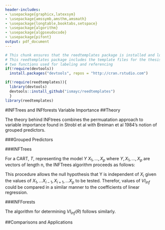 ```yaml
---
header-includes:
- \usepackage{graphicx,latexsym}
- \usepackage{amssymb,amsthm,amsmath}
- \usepackage{longtable,booktabs,setspace}
- \usepackage{algorithm}
- \usepackage{algpseudocode}
- \usepackage{pifont}
output: pdf_document
---
```

```r
# This chunk ensures that the reedtemplates package is installed and loaded
# This reedtemplates package includes the template files for the thesis and also
# two functions used for labeling and referencing
if(!require(devtools))
  install.packages("devtools", repos = "http://cran.rstudio.com")

if(!require(reedtemplates)){
  library(devtools)
  devtools::install_github("ismayc/reedtemplates")
  }
library(reedtemplates)
```

#INFTrees and INFforests Variable Importance
##Theory

The theory behind INFtrees combines the permuatation approach to variable importance found in Strobl et al with Breiman et al 1984's notion of grouped predictors. 

###Grouped Predictors

###INFTrees

For a CART, $T$, representing the model $Y~X_1,...,X_p$ where $Y,X_1,...,X_p$ are vectors of length n, the INFTrees algorithm proceeds as follows:


\begin{algorithm}
\caption{INFTree, $VI_{inf}(T)$}
\label{inftree}
\begin{algorithmic}
\For{each $X_i \in {{X_1,...,X_p}}$}
\State Calculate: $\Phi_o =  RSS(T, (Y,X_1,..X_p))$
\State Fit the tree $T_{X_i}$, where $T_{X_i} : X_i \sim X_1,...,X_{i-1}, X_{i+1},...X_p$
\State Extract the set $P_{X_i}$ of partitions on $X_i$ from $T_{X_i}$
\State Permute $X_i$ with respect to $P_{X_i}$
\State Find $\Phi^* =  RSS(T, (Y,X_1,..., \bar{X_i},...X_p))$
\State The difference between these values, $\Phi^* - \Phi_o$, is the variable importance for $X_j$ on $T$,  
\EndFor
\end{algorithmic}
\end{algorithm}

This procedure allows the null hypothesis that Y is independent of $X_i$ given the values of $X_1,...X_{i-1},X_{i+1},...X_p$ to be tested. Therefor, values of $VI_{inf}$ could be compared in a similar manner to the coefficients of linear regression. 

###INFForests

The algorithm for determining $VI_{inf}(R)$ follows similarly.

\begin{algorithm}
\caption{INFForests, $VI_{inf}(R)$}
\label{infforest}
\begin{algorithmic}[1]
\State Fit a random forest, $R$ on the dataset $D$ fitting the model $Y \sim X_1,...,X_p$.
\For{each $X_i \in {{X_1,...,X_p}}$}
\For{each $t \in R$}
\State Calculate: $\Xi_o =  \frac 1 {\nu_t} RSS(t,\bar{B}^t)$
\State Calculate a tree $T_i$ that predicts $X_i \sim X_1,...,X_{i-1}, X_{i+1},...X_p$ using the subset of the observations used to fit $t$  
\State Permute the subset of $X_i$ contained in $\bar{B}_t$ with respect to the set of partions $P_{xi}$ from $T_i$.
\State Now find $\Xi^* =  \frac 1 {\nu_t} RSS(t,\bar{B}_t^*)$
\State The difference between these values, $\Xi^* - \Xi_o$,  is the variable importance for $X_i$ on $t$
\EndFor
\State Average over all $t \in R$ 
 $$VI_{inf}(X_i,R) = \frac 1 {ntree} \sum^{ntree} \Xi^* - \Xi_o$$
 $$VI_{inf}(X_j, R) = \frac 1 {ntree} \sum^{ntree} \frac 1 {\nu_t} RSS(t,\bar{B}_t^*) - \frac 1 {\nu_t} RSS(t,\bar{B}^t)$$
\EndFor
\end{algorithmic}
\end{algorithm}


##Comparisons and Applications